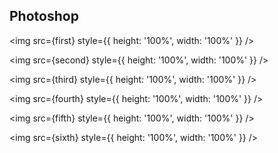
<h2>Photoshop</h2>

<ProjectCard
  title='My Character'
  link=''
  bg='linear-gradient(to right, #D4145A 0%, #FBB03B 100%)'>
  <img src={first} style={{ height: '100%', width: '100%' }} />
</ProjectCard>

<ProjectCard
  title='Spot Brush'
  link=''
  bg='linear-gradient(to right, #D4145A 0%, #FBB03B 100%)'>
  <img src={second} style={{ height: '100%', width: '100%' }} />
</ProjectCard>

<ProjectCard
  title='Pepeha Poster'
  link=''
  bg='linear-gradient(to right, #D4145A 0%, #FBB03B 100%)'>
  <img src={third} style={{ height: '100%', width: '100%' }} />
</ProjectCard>

<ProjectCard
  title='Interests Poster'
  link=''
  bg='linear-gradient(to right, #D4145A 0%, #FBB03B 100%)'>
  <img src={fourth} style={{ height: '100%', width: '100%' }} />
</ProjectCard>

<ProjectCard
  title='Creating Gradients'
  link=''
  bg='linear-gradient(to right, #D4145A 0%, #FBB03B 100%)'>
  <img src={fifth} style={{ height: '100%', width: '100%' }} />
</ProjectCard>

<ProjectCard
  title='Combining Lessons'
  link=''
  bg='linear-gradient(to right, #D4145A 0%, #FBB03B 100%)'>
  <img src={sixth} style={{ height: '100%', width: '100%' }} />
</ProjectCard>
